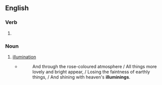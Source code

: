 ==English==

===Verb===
{{head|en|verb form}}

# {{present participle of|en|illumine|nocat=1}}

===Noun===
{{en-noun}}

# [[illumination]]
#* {{rfdatek|en|Walter Richard Cassels}}
#*: And through the rose-coloured atmosphere / All things more lovely and bright appear, / Losing the faintness of earthly things, / And shining with heaven's '''illuminings'''.